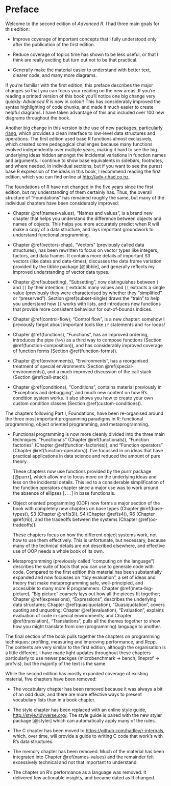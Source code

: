 # Preface {-}

Welcome to the second edition of _Advanced R_. I had three main goals for this edition:

* Improve coverage of important concepts that I fully understood only after
  the publication of the first edition.

* Reduce coverage of topics time has shown to be less useful, or that I think
  are really exciting but turn out not to be that practical.

* Generally make the material easier to understand with better text, clearer
  code, and many more diagrams.

If you're familiar with the first edition, this preface describes the major changes so that you can focus your reading on the new areas. If you're reading a printed version of this book you'll notice one big change very quickly: _Advanced R_ is now in colour! This has considerably improved the syntax highlighting of code chunks, and made it much easier to create helpful diagrams. I have taken advantage of this and included over 100 new diagrams throughout the book.

Another big change in this version is the use of new packages, particularly [rlang](http://rlang.r-lib.org), which provides a clean interface to low-level data structures and operations. The first edition used base R functions almost exclusively, which created some pedagogical challenges because many functions evolved independently over multiple years, making it hard to see the big underlying ideas hidden amongst the incidental variations in function names and arguments. I continue to show base equivalents in sidebars, footnotes, and where needed, in individual sections, but if you want to see the purest base R expression of the ideas in this book, I recommend reading the first edition, which you can find online at <http://adv-r.had.co.nz>.

The foundations of R have not changed in the five years since the first edition, but my understanding of them certainly has. Thus, the overall structure of "Foundations" has remained roughly the same, but many of the individual chapters have been considerably improved:

*   Chapter \@ref(names-values), "Names and values", is a brand new chapter
    that helps you understand the difference between objects and names of
    objects. This helps you more accurately predict when R will make a copy of
    a data structure, and lays important groundwork to understand functional
    programming.

*   Chapter \@ref(vectors-chap), "Vectors" (previously called data structures),
    has been rewritten to focus on vector types like integers, factors, and
    data frames. It contains more details of important S3 vectors (like dates
    and date-times), discusses the data frame variation provided by the
    tibble package [@tibble], and generally reflects my improved understanding
    of vector data types.

*   Chapter \@ref(subsetting), "Subsetting", now distinguishes between `[` and
    `[[` by their intention: `[` extracts many values and `[[` extracts a
    single value (previously they were characterised by whether they "simplified"
    or "preserved"). Section \@ref(subset-single) draws the "train" to help you
    understand how `[[` works with lists, and introduces new functions that
    provide more consistent behaviour for out-of-bounds indices.

*   Chapter \@ref(control-flow), "Control flow", is a new chapter: somehow
    I previously forgot about important tools like `if` statements and `for`
    loops!

*   Chapter \@ref(functions), "Functions", has an improved ordering,
    introduces the pipe (`%>%`) as a third way to compose functions (Section
    \@ref(function-composition)), and has considerably improved coverage of
    function forms (Section \@ref(function-forms)).

*   Chapter \@ref(environments), "Environments", has a reorganised treatment of
    special environments (Section \@ref(special-environments)), and a much
    improved discussion of the call stack (Section \@ref(call-stack)).

*   Chapter \@ref(conditions), "Conditions", contains material previously
    in "Exceptions and debugging", and much new content on how R's condition
    system works. It also shows you how to create your own custom condition
    classes (Section \@ref(custom-conditions)).

The chapters following Part I, Foundations, have been re-organised around the three most important programming paradigms in R: functional programming, object oriented programming, and metaprogramming.

* Functional programming is now more cleanly divided into the three main
  techniques: "Functionals" (Chapter \@ref(functionals)), "Function
  factories" (Chapter \@ref(function-factories)), and "Function operators"
  (Chapter \@ref(function-operators)). I've focussed in on ideas that have
  practical applications in data science and reduced the amount of pure theory.

  These chapters now use functions provided by the purrr package [@purrr],
  which allow me to focus more on the underlying ideas and less on the
  incidental details. This led to a considerable simplification of the
  function operators chapter since a major use was to work around the absence
  of ellipses [`...`] in base functionals.

* Object oriented programming (OOP) now forms a major section of the book with
  completely new chapters on base types (Chapter \@ref(base-types)),
  S3 (Chapter \@ref(s3)), S4 (Chapter \@ref(s4)), R6 (Chapter \@ref(r6)),
  and the tradeoffs between the systems (Chapter \@ref(oo-tradeoffs)).

  These chapters focus on how the different object systems work,
  not how to use them effectively. This is unfortunate, but necessary, because
  many of the technical details are not described elsewhere, and effective use
  of OOP needs a whole book of its own.

* Metaprogramming (previously called "computing on the language") describes the
  suite of tools that you can use to generate code with code. Compared to the
  first edition this material has been substantially expanded and now focusses on
  "tidy evaluation", a set of ideas and theory that make metaprogramming
  safe, well-principled, and accessible to many more R programmers.
  Chapter \@ref(meta-big-picture), "Big picture" coarsely lays out how all
  the pieces fit together; Chapter \@ref(expressions), "Expressions", describes
  the underlying data structures; Chapter \@ref(quasiquotation),
  "Quasiquotation", covers quoting and unquoting; Chapter \@ref(evaluation),
  "Evaluation", explains evaluation of code in special environments; and Chapter
  \@ref(translation), "Translations", pulls all the themes together to show
  how you might translate from one (programming) language to another.

The final section of the book pulls together the chapters on programming techniques: profiling, measuring and improving performance, and Rcpp. The contents are very similar to the first edition, although the organisation is a little different. I have made light updates throughout these chapters particularly to use newer packges (microbenchmark -> bench, lineprof -> profvis), but the majority of the text is the same.

While the second edition has mostly expanded coverage of existing material, five chapters have been removed:

* The vocabulary chapter has been removed because it was always a bit of an odd
  duck, and there are more effective ways to present vocabulary lists than in a
  book chapter.

* The style chapter has been replaced with an online style guide,
  <http://style.tidyverse.org/>. The style guide is paired with the new
  styler package [@styler] which can automatically apply many of the rules.

* The C chapter has been moved to <https://github.com/hadley/r-internals>, which, over time, will provide
  a guide to writing C code that work's with R's data structures.

* The memory chapter has been removed. Much of the material has been integrated
  into Chapter \@ref(names-values) and the remainder felt excessively technical
  and not that important to understand.

* The chapter on R's performance as a language was removed. It delivered
  few actionable insights, and became dated as R changed.
